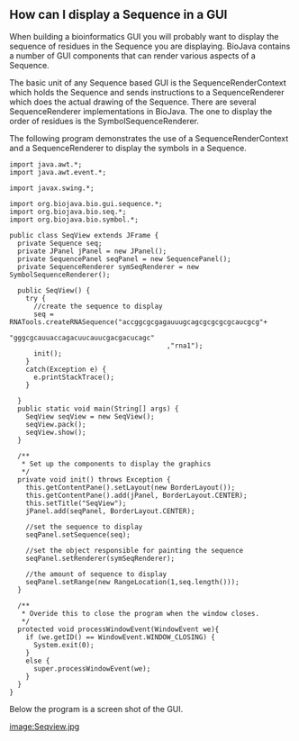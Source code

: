== How can I display a Sequence in a GUI ==

When building a bioinformatics GUI you will probably want to display the sequence of residues in the Sequence you are displaying. BioJava contains a number of GUI components that can render various aspects of a Sequence.

The basic unit of any Sequence based GUI is the SequenceRenderContext which holds the Sequence and sends instructions to a SequenceRenderer which does the actual drawing of the Sequence. There are several SequenceRenderer implementations in BioJava. The one to display the order of residues is the SymbolSequenceRenderer.

The following program demonstrates the use of a SequenceRenderContext and a SequenceRenderer to display the symbols in a Sequence.

<pre>
import java.awt.*;
import java.awt.event.*;

import javax.swing.*;

import org.biojava.bio.gui.sequence.*;
import org.biojava.bio.seq.*;
import org.biojava.bio.symbol.*;

public class SeqView extends JFrame {
  private Sequence seq;
  private JPanel jPanel = new JPanel();
  private SequencePanel seqPanel = new SequencePanel();
  private SequenceRenderer symSeqRenderer = new SymbolSequenceRenderer();

  public SeqView() {
    try {
      //create the sequence to display
      seq = RNATools.createRNASequence("accggcgcgagauuugcagcgcgcgcgcaucgcg"+
                                       "gggcgcauuaccagacuucauucgacgacucagc"
                                       ,"rna1");
      init();
    }
    catch(Exception e) {
      e.printStackTrace();
    }

  }
  public static void main(String[] args) {
    SeqView seqView = new SeqView();
    seqView.pack();
    seqView.show();
  }

  /**
   * Set up the components to display the graphics
   */
  private void init() throws Exception {
    this.getContentPane().setLayout(new BorderLayout());
    this.getContentPane().add(jPanel, BorderLayout.CENTER);
    this.setTitle("SeqView");
    jPanel.add(seqPanel, BorderLayout.CENTER);

    //set the sequence to display
    seqPanel.setSequence(seq);

    //set the object responsible for painting the sequence
    seqPanel.setRenderer(symSeqRenderer);

    //the amount of sequence to display
    seqPanel.setRange(new RangeLocation(1,seq.length()));
  }

  /**
   * Overide this to close the program when the window closes.
   */
  protected void processWindowEvent(WindowEvent we){
    if (we.getID() == WindowEvent.WINDOW_CLOSING) {
      System.exit(0);
    }
    else {
      super.processWindowEvent(we);
    }
  }
}
</pre>

Below the program is a screen shot of the GUI.

[[image:Seqview.jpg]]
